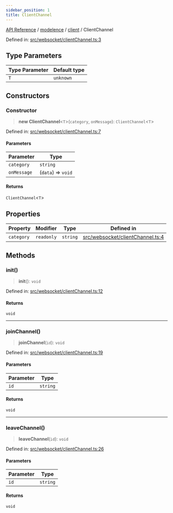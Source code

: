 ```yaml
---
sidebar_position: 1
title: ClientChannel
---
```


[API Reference](/api-reference/modelence/client/classes/../../../index) / [modelence](/api-reference/modelence/client/classes/../../index) / [client](/api-reference/modelence/client/classes/../index) / ClientChannel

Defined in: [src/websocket/clientChannel.ts:3](https://github.com/modelence/modelence/blob/3f1fd635e8381fab6218a1a4e54da43042986b70/packages/modelence/src/websocket/clientChannel.ts#L3)

## Type Parameters

| Type Parameter | Default type |
| ------ | ------ |
| `T` | `unknown` |

## Constructors

### Constructor

> **new ClientChannel**\<`T`\>(`category`, `onMessage`): `ClientChannel`\<`T`\>

Defined in: [src/websocket/clientChannel.ts:7](https://github.com/modelence/modelence/blob/3f1fd635e8381fab6218a1a4e54da43042986b70/packages/modelence/src/websocket/clientChannel.ts#L7)

#### Parameters

| Parameter | Type |
| ------ | ------ |
| `category` | `string` |
| `onMessage` | (`data`) => `void` |

#### Returns

`ClientChannel`\<`T`\>

## Properties

| Property | Modifier | Type | Defined in |
| ------ | ------ | ------ | ------ |
| <a id="category"></a> `category` | `readonly` | `string` | [src/websocket/clientChannel.ts:4](https://github.com/modelence/modelence/blob/3f1fd635e8381fab6218a1a4e54da43042986b70/packages/modelence/src/websocket/clientChannel.ts#L4) |

## Methods

### init()

> **init**(): `void`

Defined in: [src/websocket/clientChannel.ts:12](https://github.com/modelence/modelence/blob/3f1fd635e8381fab6218a1a4e54da43042986b70/packages/modelence/src/websocket/clientChannel.ts#L12)

#### Returns

`void`

***

### joinChannel()

> **joinChannel**(`id`): `void`

Defined in: [src/websocket/clientChannel.ts:19](https://github.com/modelence/modelence/blob/3f1fd635e8381fab6218a1a4e54da43042986b70/packages/modelence/src/websocket/clientChannel.ts#L19)

#### Parameters

| Parameter | Type |
| ------ | ------ |
| `id` | `string` |

#### Returns

`void`

***

### leaveChannel()

> **leaveChannel**(`id`): `void`

Defined in: [src/websocket/clientChannel.ts:26](https://github.com/modelence/modelence/blob/3f1fd635e8381fab6218a1a4e54da43042986b70/packages/modelence/src/websocket/clientChannel.ts#L26)

#### Parameters

| Parameter | Type |
| ------ | ------ |
| `id` | `string` |

#### Returns

`void`
